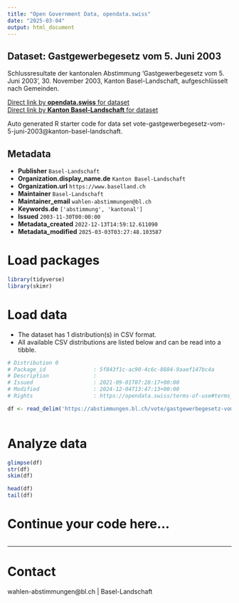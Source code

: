 ```yaml
---
title: "Open Government Data, opendata.swiss"
date: "2025-03-04"
output: html_document
---
```


## Dataset: Gastgewerbegesetz vom 5. Juni 2003

Schlussresultate der kantonalen Abstimmung 'Gastgewerbegesetz vom 5. Juni 2003', 30. November 2003, Kanton Basel-Landschaft, aufgeschlüsselt nach Gemeinden.

[Direct link by **opendata.swiss** for dataset](https://opendata.swiss/de/dataset/gastgewerbegesetz-vom-5-juni-2003)<br>
[Direct link by **Kanton Basel-Landschaft** for dataset](https://abstimmungen.bl.ch/vote/gastgewerbegesetz-vom-5-juni-2003/data)

Auto generated R starter code for data set vote-gastgewerbegesetz-vom-5-juni-2003@kanton-basel-landschaft.

## Metadata

- **Publisher** `Basel-Landschaft`
- **Organization.display_name.de** `Kanton Basel-Landschaft`
- **Organization.url** `https://www.baselland.ch`
- **Maintainer** `Basel-Landschaft`
- **Maintainer_email** `wahlen-abstimmungen@bl.ch`
- **Keywords.de** `['abstimmung', 'kantonal']`
- **Issued** `2003-11-30T00:00:00`
- **Metadata_created** `2022-12-13T14:59:12.611090`
- **Metadata_modified** `2025-03-03T03:27:48.103587`


# Load packages

```r

library(tidyverse)
library(skimr)

```

# Load data

-   The dataset has 1 distribution(s) in CSV format.
-   All available CSV distributions are listed below and can be read into a tibble.

```r

# Distribution 0
# Package_id               : 5f843f1c-ac90-4c6c-8884-9aaef147bc4a
# Description              : 
# Issued                   : 2021-09-01T07:28:17+00:00
# Modified                 : 2024-12-04T13:47:13+00:00
# Rights                   : https://opendata.swiss/terms-of-use#terms_by

df <- read_delim('https://abstimmungen.bl.ch/vote/gastgewerbegesetz-vom-5-juni-2003/data-csv')



```

# Analyze data

```r

glimpse(df)
str(df)
skim(df)

head(df)
tail(df)

```

# Continue your code here...

```r

```

------------------------------------------------------------------------

# Contact

wahlen-abstimmungen@bl.ch | Basel-Landschaft
